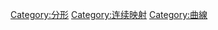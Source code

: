 {{Commonscat|Fractal curves}}

[[Category:分形|Category:分形]]
[[Category:连续映射|Category:连续映射]]
[[Category:曲線|Category:曲線]]